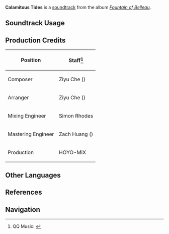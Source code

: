 {{Soundtrack Infobox
|image          = Fountain of Belleau.png
|album          = Fountain of Belleau
|disc           = 3
|number         = 76
|featured       = 
|featured2      = 
|featured3      = 
|featured_disc  = 
|featured_disc2 = 
|featured_disc3 = 
|youtube_id     = 2q16RgPnQbc
|spotify_id     = 6zBK1Eb3xloYcZWJKr5PYS
|previous       = Les etoiles semblent s'estomper
|next           = Ann's Anapausis
}}
'''Calamitous Tides''' is a [[soundtrack]] from the album ''[[Fountain of Belleau]]''.

==Soundtrack Usage==
{{Soundtrack Usage
|quest    = 
|location = Institute of Natural Philosophy//[[Current]];;Faded Castle//[[Current]]
|domain   = 
|special  = Current
}}

==Production Credits==
{| class="wikitable"
! Position
! Staff<ref>QQ Music: [https://y.qq.com/n/ryqq/songDetail/002YeWEJ0GxwiV {{zh|深潮暗涌之刻 Calamitous Tides}}]</ref>
|-
! Composer
| Ziyu Che ({{zh|车子玉}})
|-
! Arranger
| Ziyu Che ({{zh|车子玉}})
|-
! Mixing Engineer
| Simon Rhodes
|-
! Mastering Engineer
| Zach Huang ({{zh|黄巍}})
|-
! Production
| HOYO-MiX
|}
<!--
==Videos==
<gallery>
</gallery>

==Trivia==
-->
==Other Languages==
{{Other Languages
|en      = Calamitous Tides
|zhs     = 深潮暗涌之刻
|zhs_rm  = 
|zhs_tl  = 
|ja      = 深潮暗流の刻
|ja_rm   = Shinchou Anryuu no Toki{{Assumed}}
|ja_tl   = 
}}

==References==
{{Reflist}}

==Navigation==
{{Soundtrack Navbox|Fountain of Belleau}}